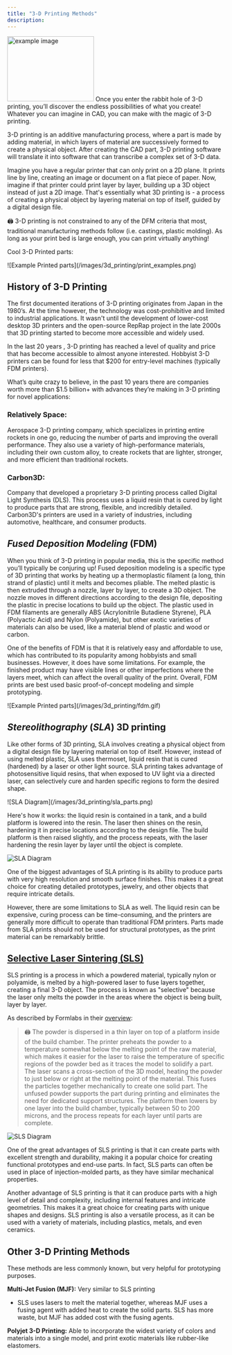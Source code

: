 ```yaml
---
title: "3-D Printing Methods"
description:
---
```

<Frame>
<img src="/images/3d_printing/fdm_art.gif" alt="example image" width="200" height="150" />
</Frame>

<Note>
Once you enter the rabbit hole of 3-D printing, you’ll discover the endless possibilities of what you create! Whatever you can imagine in CAD, you can make with the magic of 3-D printing.
</Note>

3-D printing is an additive manufacturing process, where a part is made by adding material, in which layers of material are successively formed to create a physical object. After creating the CAD part, 3-D printing software will translate it into software that can transcribe a complex set of 3-D data.

Imagine you have a regular printer that can only print on a 2D plane. It prints line by line, creating an image or document on a flat piece of paper. Now, imagine if that printer could print layer by layer, building up a 3D object instead of just a 2D image. That's essentially what 3D printing is - a process of creating a physical object by layering material on top of itself, guided by a digital design file.

<Tip>
🖨️ 3-D printing is not constrained to any of the DFM criteria that most, traditional manufacturing methods follow (i.e. castings, plastic molding). As long as your print bed is large enough, you can print virtually anything!
</Tip>

Cool 3-D Printed parts:

<Frame>
![Example Printed parts](/images/3d_printing/print_examples.png)
</Frame>

## History of 3-D Printing

The first documented iterations of 3-D printing originates from Japan in the 1980’s. At the time however, the technology was cost-prohibitive and limited to industrial applications. It wasn't until the development of lower-cost desktop 3D printers and the open-source RepRap project in the late 2000s that 3D printing started to become more accessible and widely used.

In the last 20 years , 3-D printing has reached a level of quality and price that has become accessible to almost anyone interested. Hobbyist 3-D printers can be found for less that $200 for entry-level machines (typically FDM printers).

What’s quite crazy to believe, in the past 10 years there are companies worth more than $1.5 billion+ with advances they’re making in 3-D printing for novel applications:

### Relatively Space:

Aerospace 3-D printing company, which specializes in printing entire rockets in one go, reducing the number of parts and improving the overall performance. They also use a variety of high-performance materials, including their own custom alloy, to create rockets that are lighter, stronger, and more efficient than traditional rockets.

### Carbon3D:

Company that developed a proprietary 3-D printing process called Digital Light Synthesis (DLS). This process uses a liquid resin that is cured by light to produce parts that are strong, flexible, and incredibly detailed. Carbon3D's printers are used in a variety of industries, including automotive, healthcare, and consumer products.

## *Fused Deposition Modeling* (FDM)

When you think of 3-D printing in popular media, this is the specific method you’ll typically be conjuring up! Fused deposition modeling is a specific type of 3D printing that works by heating up a thermoplastic filament (a long, thin strand of plastic) until it melts and becomes pliable. The melted plastic is then extruded through a nozzle, layer by layer, to create a 3D object. The nozzle moves in different directions according to the design file, depositing the plastic in precise locations to build up the object. The plastic used in FDM filaments are generally ABS (Acrylonitrile Butadiene Styrene), PLA (Polyactic Acid) and Nylon (Polyamide), but other exotic varieties of materials can also be used, like a material blend of plastic and wood or carbon.

One of the benefits of FDM is that it is relatively easy and affordable to use, which has contributed to its popularity among hobbyists and small businesses. However, it does have some limitations. For example, the finished product may have visible lines or other imperfections where the layers meet, which can affect the overall quality of the print. Overall, FDM prints are best used basic proof-of-concept modeling and simple prototyping.

<Frame>
![Example Printed parts](/images/3d_printing/fdm.gif)
</Frame>

## ***Stereolithography*** (***SLA***) 3D printing

Like other forms of 3D printing, SLA involves creating a physical object from a digital design file by layering material on top of itself. However, instead of using melted plastic, SLA uses thermoset, liquid resin that is cured (hardened) by a laser or other light source. SLA printing takes advantage of photosensitive liquid resins, that when exposed to UV light via a directed laser, can selectively cure and harden specific regions to form the desired shape.

<Frame>
![SLA Diagram](/images/3d_printing/sla_parts.png)
</Frame>

Here's how it works: the liquid resin is contained in a tank, and a build platform is lowered into the resin. The laser then shines on the resin, hardening it in precise locations according to the design file. The build platform is then raised slightly, and the process repeats, with the laser hardening the resin layer by layer until the object is complete.

![SLA Diagram](/images/3d_printing/sla.gif)

One of the biggest advantages of SLA printing is its ability to produce parts with very high resolution and smooth surface finishes. This makes it a great choice for creating detailed prototypes, jewelry, and other objects that require intricate details.

However, there are some limitations to SLA as well. The liquid resin can be expensive, curing process can be time-consuming, and the printers are generally more difficult to operate than traditional FDM printers. Parts made from SLA prints  should not be used for structural prototypes, as the print material can be remarkably brittle.

## **[Selective Laser Sintering (SLS)](https://www.3dsystems.com/selective-laser-sintering)**

SLS printing is a process in which a powdered material, typically nylon or polyamide, is melted by a high-powered laser to fuse layers together, creating a final 3-D object. The process is known as "selective" because the laser only melts the powder in the areas where the object is being built, layer by layer.

As described by Formlabs in their [overview](https://formlabs.com/blog/what-is-selective-laser-sintering/):

> 🖨️ The powder is dispersed in a thin layer on top of a platform inside of the build chamber. The printer preheats the powder to a temperature somewhat below the melting point of the raw material, which makes it easier for the laser to raise the temperature of specific regions of the powder bed as it traces the model to solidify a part. The laser scans a cross-section of the 3D model, heating the powder to just below or right at the melting point of the material. This fuses the particles together mechanically to create one solid part. The unfused powder supports the part during printing and eliminates the need for dedicated support structures. The platform then lowers by one layer into the build chamber, typically between 50 to 200 microns, and the process repeats for each layer until parts are complete.

![SLS Diagram](/images/3d_printing/sls.gif)

One of the great advantages of SLS printing is that it can create parts with excellent strength and durability, making it a popular choice for creating functional prototypes and end-use parts. In fact, SLS parts can often be used in place of injection-molded parts, as they have similar mechanical properties.

Another advantage of SLS printing is that it can produce parts with a high level of detail and complexity, including internal features and intricate geometries. This makes it a great choice for creating parts with unique shapes and designs. SLS printing is also a versatile process, as it can be used with a variety of materials, including plastics, metals, and even ceramics.

## Other 3-D Printing Methods

These methods are less commonly known, but very helpful for prototyping purposes.

**Multi-Jet Fusion (MJF):** Very similar to SLS printing

- SLS uses lasers to melt the material together, whereas MJF uses a fusing agent with added heat to create the solid parts. SLS has more waste, but MJF has added cost with the fusing agents.

**Polyjet 3-D Printing:** Able to incorporate the widest variety of colors and materials into a single model, and print exotic materials like rubber-like elastomers.
